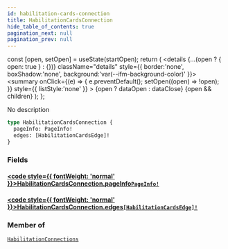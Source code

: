```yaml
---
id: habilitation-cards-connection
title: HabilitationCardsConnection
hide_table_of_contents: true
pagination_next: null
pagination_prev: null
---
```







  const [open, setOpen] = useState(startOpen);
  return (
    <details {...(open ? { open: true } : {})} className="details" style={{ border:'none', boxShadow:'none', background:'var(--ifm-background-color)' }}>
      <summary
        onClick={(e) => {
          e.preventDefault();
          setOpen((open) => !open);
        }}
        style={{ listStyle:'none' }}
      >
      {open ? dataOpen : dataClose}
      </summary>
      {open && children}
    </details>
  );
};




No description


```graphql
type HabilitationCardsConnection {
  pageInfo: PageInfo!
  edges: [HabilitationCardsEdge]!
}
```




### Fields

#### [<code style={{ fontWeight: 'normal' }}>HabilitationCardsConnection.<b>pageInfo</b></code>](#)<Bullet />[`PageInfo!`](/cris/objects/page-info) <Badge class="secondary" text="non-null"/> <Badge class="secondary" text="object"/>
> 
> 

#### [<code style={{ fontWeight: 'normal' }}>HabilitationCardsConnection.<b>edges</b></code>](#)<Bullet />[`[HabilitationCardsEdge]!`](/cris/objects/habilitation-cards-edge) <Badge class="secondary" text="non-null"/> <Badge class="secondary" text="object"/>
> 
> 



### Member of

[`HabilitationConnections`](/cris/objects/habilitation-connections)  <Badge class="secondary" text="object"/>

